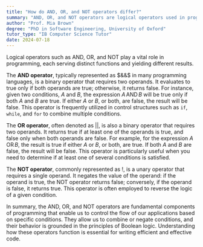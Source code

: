 ```yaml
---
title: "How do AND, OR, and NOT operators differ?"
summary: "AND, OR, and NOT operators are logical operators used in programming that differ in their functionality and results."
author: "Prof. Mia Brown"
degree: "PhD in Software Engineering, University of Oxford"
tutor_type: "IB Computer Science Tutor"
date: 2024-07-18
---
```


Logical operators such as AND, OR, and NOT play a vital role in programming, each serving distinct functions and yielding different results.

The **AND operator**, typically represented as $&&$ in many programming languages, is a binary operator that requires two operands. It evaluates to true only if both operands are true; otherwise, it returns false. For instance, given two conditions, $A$ and $B$, the expression $A \, \text{AND} \, B$ will be true only if both $A$ and $B$ are true. If either $A$ or $B$, or both, are false, the result will be false. This operator is frequently utilized in control structures such as `if`, `while`, and `for` to combine multiple conditions.

The **OR operator**, often denoted as $||$, is also a binary operator that requires two operands. It returns true if at least one of the operands is true, and false only when both operands are false. For example, for the expression $A \, \text{OR} \, B$, the result is true if either $A$ or $B$, or both, are true. If both $A$ and $B$ are false, the result will be false. This operator is particularly useful when you need to determine if at least one of several conditions is satisfied.

The **NOT operator**, commonly represented as $!$, is a unary operator that requires a single operand. It negates the value of the operand: if the operand is true, the NOT operator returns false; conversely, if the operand is false, it returns true. This operator is often employed to reverse the logic of a given condition.

In summary, the AND, OR, and NOT operators are fundamental components of programming that enable us to control the flow of our applications based on specific conditions. They allow us to combine or negate conditions, and their behavior is grounded in the principles of Boolean logic. Understanding how these operators function is essential for writing efficient and effective code.
    